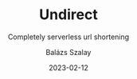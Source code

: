 ---
title: Undirect
subtitle: Completely serverless url shortening
author: Balázs Szalay
banner: /banners/undirect.png
date: "2023-02-12"
tags: ["AWS"]
link: https://szalay.me/articles/undirect
---